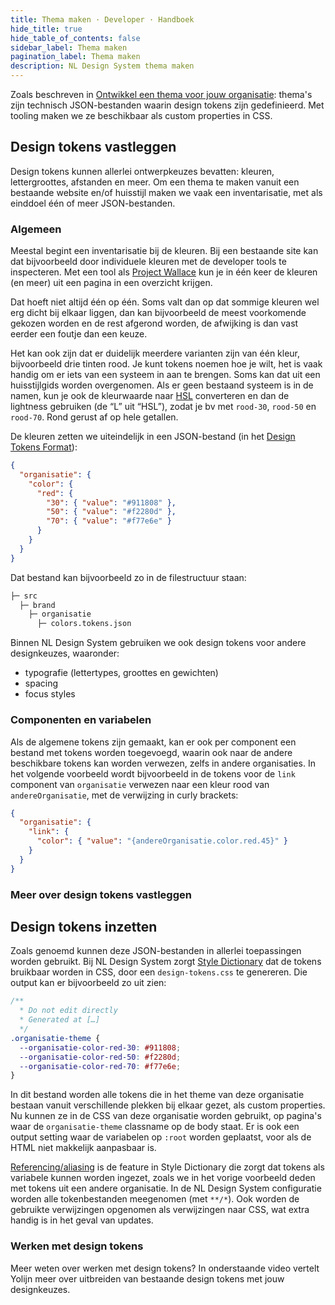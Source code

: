 ```yaml
---
title: Thema maken · Developer · Handboek
hide_title: true
hide_table_of_contents: false
sidebar_label: Thema maken
pagination_label: Thema maken
description: NL Design System thema maken
---
```



Zoals beschreven in [Ontwikkel een thema voor jouw organisatie](/handboek/developer/aan-de-slag#ontwikkel-een-thema-voor-jouw-organisatie): thema's zijn technisch JSON-bestanden waarin design tokens zijn gedefinieerd. Met tooling maken we ze beschikbaar als custom properties in CSS.

## Design tokens vastleggen

Design tokens kunnen allerlei ontwerpkeuzes bevatten: kleuren, lettergroottes, afstanden en meer. Om een thema te maken vanuit een bestaande website en/of huisstijl maken we vaak een inventarisatie, met als einddoel één of meer JSON-bestanden.

### Algemeen

Meestal begint een inventarisatie bij de kleuren. Bij een bestaande site kan dat bijvoorbeeld door individuele kleuren met de developer tools te inspecteren. Met een tool als [Project Wallace](https://www.projectwallace.com/) kun je in één keer de kleuren (en meer) uit een pagina in een overzicht krijgen.

Dat hoeft niet altijd één op één. Soms valt dan op dat sommige kleuren wel erg dicht bij elkaar liggen, dan kan bijvoorbeeld de meest voorkomende gekozen worden en de rest afgerond worden, de afwijking is dan vast eerder een foutje dan een keuze.

Het kan ook zijn dat er duidelijk meerdere varianten zijn van één kleur, bijvoorbeeld drie tinten rood. Je kunt tokens noemen hoe je wilt, het is vaak handig om er iets van een systeem in aan te brengen. Soms kan dat uit een huisstijlgids worden overgenomen. Als er geen bestaand systeem is in de namen, kun je ook de kleurwaarde naar [HSL](https://hslpicker.com) converteren en dan de lightness gebruiken (de “L” uit “HSL”), zodat je bv met `rood-30`, `rood-50` en `rood-70`. Rond gerust af op hele getallen.

De kleuren zetten we uiteindelijk in een JSON-bestand (in het [Design Tokens Format](https://tr.designtokens.org/format/)):

```json title="colors.tokens.json"
{
  "organisatie": {
    "color": {
      "red": {
        "30": { "value": "#911808" },
        "50": { "value": "#f2280d" },
        "70": { "value": "#f77e6e" }
      }
    }
  }
}
```

Dat bestand kan bijvoorbeeld zo in de filestructuur staan:

```txt
├─ src
  ├─ brand
    ├─ organisatie
      ├─ colors.tokens.json
```

Binnen NL Design System gebruiken we ook design tokens voor andere designkeuzes, waaronder:

- typografie (lettertypes, groottes en gewichten)
- spacing
- focus styles

### Componenten en variabelen

Als de algemene tokens zijn gemaakt, kan er ook per component een bestand met tokens worden toegevoegd, waarin ook naar de andere beschikbare tokens kan worden verwezen, zelfs in andere organisaties. In het volgende voorbeeld wordt bijvoorbeeld in de tokens voor de `link` component van `organisatie` verwezen naar een kleur rood van `andereOrganisatie`, met de verwijzing in curly brackets:

```json title="link.tokens.json"
{
  "organisatie": {
    "link": {
      "color": { "value": "{andereOrganisatie.color.red.45}" }
    }
  }
}
```

### Meer over design tokens vastleggen

<VideoPlayer videoId="jSvjnU7oY5Y" />

## Design tokens inzetten

Zoals genoemd kunnen deze JSON-bestanden in allerlei toepassingen worden gebruikt. Bij NL Design System zorgt [Style Dictionary](https://amzn.github.io/style-dictionary) dat de tokens bruikbaar worden in CSS, door een `design-tokens.css` te genereren. Die output kan er bijvoorbeeld zo uit zien:

```css title="dist/design-tokens.css"
/**
  * Do not edit directly
  * Generated at […]
  */
.organisatie-theme {
  --organisatie-color-red-30: #911808;
  --organisatie-color-red-50: #f2280d;
  --organisatie-color-red-70: #f77e6e;
}
```

In dit bestand worden alle tokens die in het theme van deze organisatie bestaan vanuit verschillende plekken bij elkaar gezet, als custom properties. Nu kunnen ze in de CSS van deze organisatie worden gebruikt, op pagina's waar de `organisatie-theme` classname op de body staat. Er is ook een output setting waar de variabelen op `:root` worden geplaatst, voor als de HTML niet makkelijk aanpasbaar is.

[Referencing/aliasing](https://github.com/amzn/style-dictionary/tree/main/examples/advanced/referencing_aliasing) is de feature in Style Dictionary die zorgt dat tokens als variabele kunnen worden ingezet, zoals we in het vorige voorbeeld deden met tokens uit een andere organisatie. In de NL Design System configuratie worden alle tokenbestanden meegenomen (met `**/*`). Ook worden de gebruikte verwijzingen opgenomen als verwijzingen naar CSS, wat extra handig is in het geval van updates.

### Werken met design tokens

Meer weten over werken met design tokens? In onderstaande video vertelt Yolijn meer over uitbreiden van bestaande design tokens met jouw designkeuzes.

<VideoPlayer videoId="-guAi7Lvl6g" />
